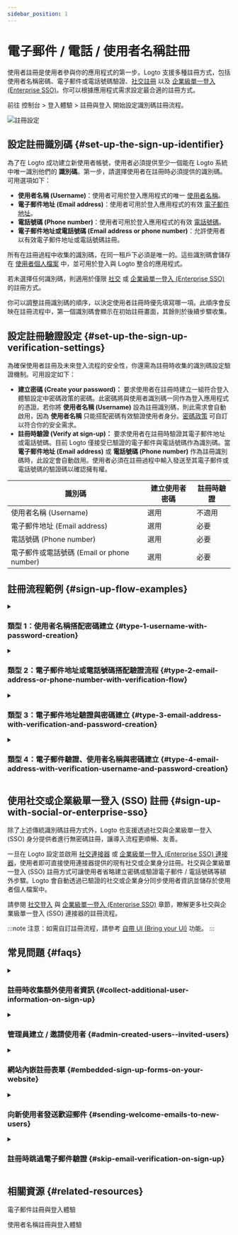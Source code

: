 ```yaml
---
sidebar_position: 1
---
```


# 電子郵件 / 電話 / 使用者名稱註冊

使用者註冊是使用者參與你的應用程式的第一步。Logto 支援多種註冊方式，包括使用者名稱密碼、電子郵件或電話號碼驗證、[社交註冊](/end-user-flows/sign-up-and-sign-in/social-sign-in) 以及 [企業級單一登入 (Enterprise SSO)](/end-user-flows/enterprise-sso)。你可以根據應用程式需求設定最合適的註冊方式。

前往 <CloudLink to="/sign-in-experience/sign-up-and-sign-in">控制台 > 登入體驗 > 註冊與登入</CloudLink> 開始設定識別碼註冊流程。

<img src="/img/assets/sign-in-experience-sign-up.png" alt="註冊設定" />

## 設定註冊識別碼 \{#set-up-the-sign-up-identifier}

為了在 Logto 成功建立新使用者帳號，使用者必須提供至少一個能在 Logto 系統中唯一識別他們的 **識別碼**。第一步，請選擇使用者在註冊時必須提供的識別碼。可用選項如下：

- **使用者名稱 (Username)**：使用者可用於登入應用程式的唯一 [使用者名稱](/user-management/user-data#username)。
- **電子郵件地址 (Email address)**：使用者可用於登入應用程式的有效 [電子郵件地址](/user-management/user-data#primary_email)。
- **電話號碼 (Phone number)**：使用者可用於登入應用程式的有效 [電話號碼](/user-management/user-data#primary_phone)。
- **電子郵件地址或電話號碼 (Email address or phone number)**：允許使用者以有效電子郵件地址或電話號碼註冊。

所有在註冊過程中收集的識別碼，在同一租戶下必須是唯一的。這些識別碼會儲存在 [使用者個人檔案](/user-management/user-data#user-profile) 中，並可用於登入與 Logto 整合的應用程式。

若未選擇任何識別碼，則適用於僅限 [社交](/end-user-flows/sign-up-and-sign-in/social-sign-in) 或 [企業級單一登入 (Enterprise SSO)](/end-user-flows/enterprise-sso) 的註冊方式。

你可以調整註冊識別碼的順序，以決定使用者註冊時優先填寫哪一項。此順序會反映在註冊流程中，第一個識別碼會顯示在初始註冊畫面，其餘則於後續步驟收集。

## 設定註冊驗證設定 \{#set-up-the-sign-up-verification-settings}

為確保使用者註冊及未來登入流程的安全性，你還需為註冊時收集的識別碼設定驗證機制。可用設定如下：

- **建立密碼 (Create your password)：** 要求使用者在註冊時建立一組符合登入體驗設定中密碼政策的密碼。此密碼將與使用者識別碼一同作為登入應用程式的憑證。若你將 **使用者名稱 (Username)** 設為註冊識別碼，則此需求會自動啟用，因為 **使用者名稱** 只能搭配密碼有效驗證使用者身分。[密碼政策](/security/password-policy) 可自訂以符合你的安全需求。
- **註冊時驗證 (Verify at sign-up)：** 要求使用者在註冊時驗證其電子郵件地址或電話號碼。目前 Logto 僅接受已驗證的電子郵件與電話號碼作為識別碼。當 **電子郵件地址 (Email address)** 或 **電話號碼 (Phone number)** 作為註冊識別碼時，此設定會自動啟用。使用者必須在註冊過程中輸入發送至其電子郵件或電話號碼的驗證碼以確認擁有權。

| 識別碼                                     | 建立使用者密碼 | 註冊時驗證 |
| ------------------------------------------ | -------------- | ---------- |
| 使用者名稱 (Username)                      | 選用           | 不適用     |
| 電子郵件地址 (Email address)               | 選用           | 必要       |
| 電話號碼 (Phone number)                    | 選用           | 必要       |
| 電子郵件或電話號碼 (Email or phone number) | 選用           | 必要       |

## 註冊流程範例 \{#sign-up-flow-examples}

<details>
  <summary>

### 類型 1：使用者名稱搭配密碼建立 \{#type-1-username-with-password-creation}

</summary>

選擇 **使用者名稱 (Username)** 作為註冊識別碼。建立密碼會自動啟用。

<img src="/img/assets/sign-up-username-password.png" alt="使用者名稱與密碼註冊" />

</details>

<details>
  <summary>

### 類型 2：電子郵件地址或電話號碼搭配驗證流程 \{#type-2-email-address-or-phone-number-with-verification-flow}

</summary>

選擇 **電子郵件地址或電話號碼 (Email address or phone number)** 作為註冊識別碼。**註冊時驗證 (Verify at sign-up)** 會強制啟用。

<img src="/img/assets/sign-up-email-verification.png" alt="電子郵件或電話號碼註冊並驗證" />

</details>

<details>
  <summary>

### 類型 3：電子郵件地址驗證與密碼建立 \{#type-3-email-address-with-verification-and-password-creation}

</summary>

選擇 **電子郵件地址 (Email address)** 作為註冊識別碼。**註冊時驗證 (Verify at sign-up)** 會強制啟用。啟用 **建立密碼 (Create your password)**，要求使用者在註冊時建立密碼。（電話號碼註冊流程同理）

<img src="/img/assets/sign-up-email-password.png" alt="電子郵件註冊並驗證與密碼建立" />

</details>

<details>
  <summary>

### 類型 4：電子郵件驗證、使用者名稱與密碼建立 \{#type-4-email-address-with-verification-username-and-password-creation}

</summary>

選擇 **電子郵件地址 (Email address)** 與 **使用者名稱 (Username)** 作為註冊識別碼。**註冊時驗證 (Verify at sign-up)** 會強制啟用。啟用 **建立密碼 (Create your password)**，要求使用者在註冊時建立密碼。

<img
  src="/img/assets/sign-up-email-username-password.png"
  alt="電子郵件與使用者名稱註冊並驗證與密碼建立"
/>

</details>

## 使用社交或企業級單一登入 (SSO) 註冊 \{#sign-up-with-social-or-enterprise-sso}

除了上述傳統識別碼註冊方式外，Logto 也支援透過社交與企業級單一登入 (SSO) 身分提供者進行無密碼註冊，讓導入流程更順暢、友善。

一旦在 Logto 設定並啟用 [社交連接器](/connectors/social-connectors) 或 [企業級單一登入 (Enterprise SSO) 連接器](/connectors/enterprise-connectors)，使用者即可直接使用連接器提供的現有社交或企業身分註冊。社交與企業級單一登入 (SSO) 註冊方式可讓使用者省略建立密碼或驗證電子郵件 / 電話號碼等額外步驟。Logto 會自動透過已驗證的社交或企業身分同步使用者資訊並儲存於使用者個人檔案中。

請參閱 [社交登入](/end-user-flows/sign-up-and-sign-in/social-sign-in/) 與 [企業級單一登入 (Enterprise SSO)](/end-user-flows/enterprise-sso/) 章節，瞭解更多社交與企業級單一登入 (SSO) 連接器的註冊流程。

:::note
注意：如需自訂註冊流程，請參考 [自帶 UI (Bring your UI)](/customization/bring-your-ui/) 功能。
:::

## 常見問題 \{#faqs}

<details>
  <summary>

### 註冊時收集額外使用者資訊 \{#collect-additional-user-information-on-sign-up}

</summary>

若需在註冊時收集額外使用者個人資料（如姓名、生日、公司名稱等），你有兩種選擇：

- **自架引導流程 (Self-hosted onboarding flows)**：註冊成功後將使用者導向你自訂的引導流程，自由收集所需資料。
- **自帶 UI (Bring your own UI)**：利用我們的 [自帶 UI](/customization/bring-your-ui) 功能，搭配使用者個人檔案設定 API，自訂註冊流程。

</details>

<details>
  <summary>

### 管理員建立 / 邀請使用者 \{#admin-created-users--invited-users}

</summary>

瞭解如何實作 [僅限邀請註冊流程](/end-user-flows/sign-up-and-sign-in/disable-user-registration/#implement-an-invitation-only-sign-up-flow)。

</details>

<details>
  <summary>

### 網站內嵌註冊表單 \{#embedded-sign-up-forms-on-your-website}

</summary>
  
Logto 目前尚未支援無頭 API 進行登入與註冊。你可以使用 [自帶 UI (Bring your UI)](/customization/bring-your-ui/) 功能將自訂註冊表單上傳至 Logto，或利用登入參數將網站上的使用者資訊帶入 Logto。詳情請參閱 [驗證 (Authentication) 參數](/end-user-flows/authentication-parameters/)。

</details>

<details>
  <summary>

### 向新使用者發送歡迎郵件 \{#sending-welcome-emails-to-new-users}

</summary>

訂閱 `User.Created` webhook 事件，即可向新使用者發送歡迎郵件。詳情請參閱 [Webhook 事件](/developers/webhooks/webhooks-events/#data-mutation-hook-events)。

</details>

<details>
  <summary>

### 註冊時跳過電子郵件驗證 \{#skip-email-verification-on-sign-up}

</summary>

目前 Logto 僅支援已驗證的電子郵件與電話號碼作為識別碼。驗證流程是為了確保使用者識別碼的安全性與擁有權。
支援未驗證電子郵件或電話號碼已在我們的 [產品藍圖](https://logto.productlane.com/roadmap) 上，敬請期待後續更新！

</details>

## 相關資源 \{#related-resources}

<Url href="https://www.youtube.com/watch?v=64rBXpWbScc">電子郵件註冊與登入體驗</Url>

<Url href="https://www.youtube.com/watch?v=chQxCJX6e6w">使用者名稱註冊與登入體驗</Url>
